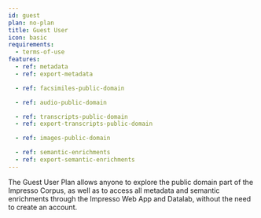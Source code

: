 ```yaml
---
id: guest
plan: no-plan
title: Guest User
icon: basic
requirements:
  - terms-of-use
features:
  - ref: metadata
  - ref: export-metadata

  - ref: facsimiles-public-domain

  - ref: audio-public-domain

  - ref: transcripts-public-domain
  - ref: export-transcripts-public-domain

  - ref: images-public-domain

  - ref: semantic-enrichments
  - ref: export-semantic-enrichments
---
```


The Guest User Plan allows anyone to explore the public domain part of the Impresso Corpus, as well as to access all metadata and semantic enrichments through the Impresso Web App and Datalab, without the need to create an account.
